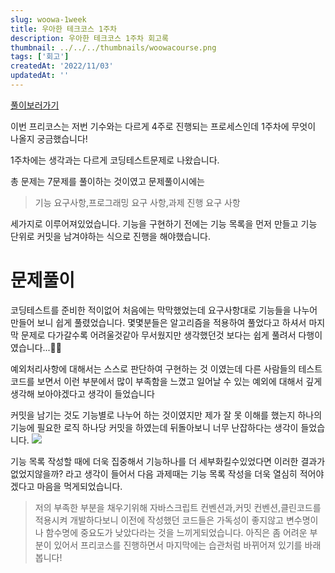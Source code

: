 ```yaml
---
slug: woowa-1week
title: 우아한 테크코스 1주차
description: 우아한 테크코스 1주차 회고록
thumbnail: ../../../thumbnails/woowacourse.png
tags: ['회고']
createdAt: '2022/11/03'
updatedAt: ''
---
```


[풀이보러가기](https://github.com/Ryong-E/javascript-onboarding)

이번 프리코스는 저번 기수와는 다르게 4주로 진행되는 프로세스인데
1주차에 무엇이 나올지 궁금했습니다!

1주차에는 생각과는 다르게 코딩테스트문제로 나왔습니다.

총 문제는 7문제를 풀이하는 것이였고
문제풀이시에는

> 기능 요구사항,프로그래밍 요구 사항,과제 진행 요구 사항

세가지로 이루어져있었습니다.
기능을 구현하기 전에는 기능 목록을 먼저 만들고 기능 단위로 커밋을 남겨야하는 식으로 진행을 해야했습니다.

# 문제풀이

코딩테스트를 준비한 적이없어 처음에는 막막했었는데
요구사항대로 기능들을 나누어 만들어 보니 쉽게 풀렸었습니다.
몇몇분들은 알고리즘을 적용하여 풀었다고 하셔서 마지막 문제로 다가갈수록 어려울것같아 무서웠지만
생각했던것 보다는 쉽게 풀려서 다행이였습니다...😵‍💫

예외처리사항에 대해서는 스스로 판단하여 구현하는 것 이였는데 다른 사람들의 테스트코드를 보면서
이런 부분에서 많이 부족함을 느꼈고 일어날 수 있는 예외에 대해서 깊게 생각해 보아야겠다고 생각이 들었습니다

커밋을 남기는 것도 기능별로 나누어 하는 것이였지만 제가 잘 못 이해를 했는지 하나의 기능에 필요한 로직 하나당 커밋을 하였는데
뒤돌아보니 너무 난잡하다는 생각이 들었습니다.
![](https://velog.velcdn.com/images/ryong-e/post/05765218-dd32-4152-8e35-ac8e61f76a6e/image.png)

기능 목록 작성할 때에 더욱 집중해서 기능하나를 더 세부화킬수있었다면 이러한 결과가 없었지않을까? 라고 생각이 들어서
다음 과제때는 기능 목록 작성을 더욱 열심히 적어야겠다고 마음을 먹게되었습니다.

> 저의 부족한 부분을 채우기위해
> 자바스크립트 컨벤션과,커밋 컨벤션,클린코드를 적용시켜 개발하다보니
> 이전에 작성했던 코드들은 가독성이 좋지않고 변수명이나 함수명에 중요도가 낮았다라는 것을 느끼게되었습니다.
> 아직은 좀 어려운 부분이 있어서 프리코스를 진행하면서 마지막에는 습관처럼 바뀌어져 있기를 바래봅니다!
